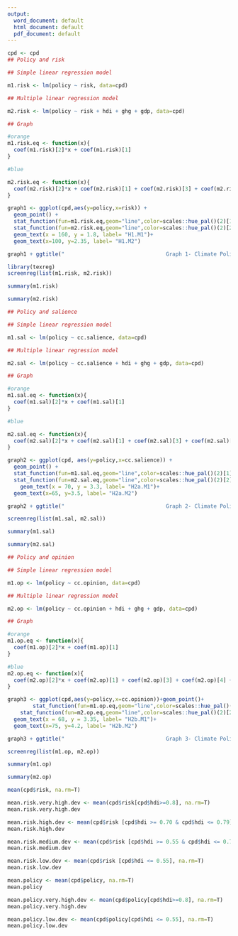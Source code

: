 ```yaml
---
output:
  word_document: default
  html_document: default
  pdf_document: default
---
```



```r
cpd <- cpd
## Policy and risk

## Simple linear regression model

m1.risk <- lm(policy ~ risk, data=cpd)

## Multiple linear regression model

m2.risk <- lm(policy ~ risk + hdi + ghg + gdp, data=cpd)

## Graph

#orange
m1.risk.eq <- function(x){
  coef(m1.risk)[2]*x + coef(m1.risk)[1]
}

#blue

m2.risk.eq <- function(x){
  coef(m2.risk)[2]*x + coef(m2.risk)[1] + coef(m2.risk)[3] + coef(m2.risk)[4] + coef(m2.risk)[5]
}

graph1 <- ggplot(cpd,aes(y=policy,x=risk)) +
  geom_point() +
  stat_function(fun=m1.risk.eq,geom="line",color=scales::hue_pal()(2)[1])+
  stat_function(fun=m2.risk.eq,geom="line",color=scales::hue_pal()(2)[2])+
  geom_text(x = 160, y = 1.8, label= "H1.M1")+
  geom_text(x=100, y=2.35, label= "H1.M2")

graph1 + ggtitle("                                Graph 1- Climate Policy and Risk") + ylab("climate policy coverage, 2020 ") + xlab("climate risk, 2018")
```

```r
library(texreg)
screenreg(list(m1.risk, m2.risk))
```

```r
summary(m1.risk)
```
```r
summary(m2.risk)
```

```r
## Policy and salience

## Simple linear regression model

m1.sal <- lm(policy ~ cc.salience, data=cpd)

## Multiple linear regression model

m2.sal <- lm(policy ~ cc.salience + hdi + ghg + gdp, data=cpd)

## Graph

#orange
m1.sal.eq <- function(x){
  coef(m1.sal)[2]*x + coef(m1.sal)[1]
}

#blue

m2.sal.eq <- function(x){
  coef(m2.sal)[2]*x + coef(m2.sal)[1] + coef(m2.sal)[3] + coef(m2.sal)[4] + coef(m2.sal)[5]
}

graph2 <- ggplot(cpd, aes(y=policy,x=cc.salience)) +
  geom_point() +
  stat_function(fun=m1.sal.eq,geom="line",color=scales::hue_pal()(2)[1])+
  stat_function(fun=m2.sal.eq,geom="line",color=scales::hue_pal()(2)[2])+
    geom_text(x = 70, y = 3.3, label= "H2a.M1")+
  geom_text(x=65, y=3.5, label= "H2a.M2")

graph2 + ggtitle("                                Graph 2- Climate Policy and Salience") + ylab("climate policy coverage, 2020 ") + xlab("% salience of climate change, 2020")
```
```r
screenreg(list(m1.sal, m2.sal))
```

```r
summary(m1.sal)
```

```r
summary(m2.sal)
```


```r
## Policy and opinion

## Simple linear regression model

m1.op <- lm(policy ~ cc.opinion, data=cpd)

## Multiple linear regression model

m2.op <- lm(policy ~ cc.opinion + hdi + ghg + gdp, data=cpd)

## Graph

#orange
m1.op.eq <- function(x){
  coef(m1.op)[2]*x + coef(m1.op)[1]
}

#blue
m2.op.eq <- function(x){
  coef(m2.op)[2]*x + coef(m2.op)[1] + coef(m2.op)[3] + coef(m2.op)[4] + coef(m2.op)[5]
}

graph3 <- ggplot(cpd,aes(y=policy,x=cc.opinion))+geom_point()+
        stat_function(fun=m1.op.eq,geom="line",color=scales::hue_pal()(2)[1]) +
    stat_function(fun=m2.op.eq,geom="line",color=scales::hue_pal()(2)[2])+
  geom_text(x = 68, y = 3.35, label= "H2b.M1")+
  geom_text(x=75, y=4.2, label= "H2b.M2")

graph3 + ggtitle("                                Graph 3- Climate Policy and Opinion") + ylab("climate policy coverage, 2020 ") + xlab("% of people who say we should do Everything Necessary in response to climate change, 2020")
```

```r
screenreg(list(m1.op, m2.op))
```

```r
summary(m1.op)
```

```r
summary(m2.op)
```

```r
mean(cpd$risk, na.rm=T)
```


```r
mean.risk.very.high.dev <- mean(cpd$risk[cpd$hdi>=0.8], na.rm=T)
mean.risk.very.high.dev
```

```r
mean.risk.high.dev <- mean(cpd$risk [cpd$hdi >= 0.70 & cpd$hdi <= 0.79], na.rm=T)
mean.risk.high.dev
```

```r
mean.risk.medium.dev <- mean(cpd$risk [cpd$hdi >= 0.55 & cpd$hdi <= 0.70], na.rm=T)
mean.risk.medium.dev
```

```r
mean.risk.low.dev <- mean(cpd$risk [cpd$hdi <= 0.55], na.rm=T)
mean.risk.low.dev
```

```r
mean.policy <- mean(cpd$policy, na.rm=T)
mean.policy
```

```r
mean.policy.very.high.dev <- mean(cpd$policy[cpd$hdi>=0.8], na.rm=T)
mean.policy.very.high.dev
```

```r
mean.policy.low.dev <- mean(cpd$policy[cpd$hdi <= 0.55], na.rm=T)
mean.policy.low.dev
```

